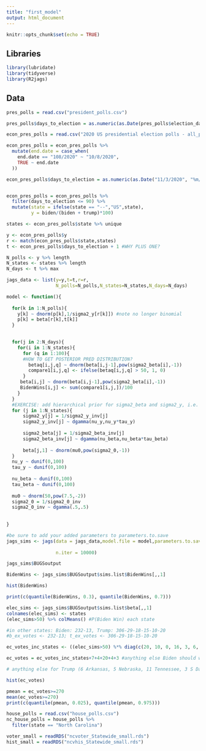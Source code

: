 ```yaml
---
title: "first_model"
output: html_document
---
```


```r
knitr::opts_chunk$set(echo = TRUE)
```

## Libraries

```r
library(lubridate)
library(tidyverse)
library(R2jags)
```

## Data
```r
pres_polls = read.csv("president_polls.csv")

pres_polls$days_to_election = as.numeric(as.Date(pres_polls$election_date, "%m/%d/%y")-as.Date(pres_polls$end_date, "%m/%d/%y"))
```

```r

econ_pres_polls = read.csv("2020 US presidential election polls - all_polls (1).csv")

econ_pres_polls = econ_pres_polls %>%
  mutate(end.date = case_when(
    end.date == "108/2020" ~ "10/8/2020",
    TRUE ~ end.date
  ))

econ_pres_polls$days_to_election = as.numeric(as.Date("11/3/2020", "%m/%d/%y")-as.Date(econ_pres_polls$end.date, "%m/%d/%y"))


econ_pres_polls = econ_pres_polls %>%
  filter(days_to_election <= 90) %>%
  mutate(state = ifelse(state == "--","US",state),
         y = biden/(biden + trump)*100)


```

```r
states <- econ_pres_polls$state %>% unique

y <- econ_pres_polls$y
r <- match(econ_pres_polls$state,states)
t <- econ_pres_polls$days_to_election + 1 #WHY PLUS ONE?

N_polls <- y %>% length
N_states <- states %>% length
N_days <- t %>% max

jags_data <- list(y=y,t=t,r=r,
                  N_polls=N_polls,N_states=N_states,N_days=N_days)
```




```r
model <- function(){
  
  for(k in 1:N_polls){
    y[k] ~ dnorm(p[k],1/sigma2_y[r[k]]) #note no longer binomial
    p[k] = beta[r[k],t[k]] 
  }
  

  for(j in 2:N_days){
    for(i in 1:N_states){
      for (q in 1:100){
      #HOW TO GET POSTERIOR PRED DISTRIBUTION?
        betaq[i,j,q] ~ dnorm(beta[i,j-1],pow(sigma2_beta[i],-1))
        compare1[i,j,q] <- ifelse(betaq[i,j,q] > 50, 1, 0)
      }
     beta[i,j] ~ dnorm(beta[i,j-1],pow(sigma2_beta[i],-1))
     BidenWins[i,j] <- sum(compare1[i,j,])/100
    }
  }
  #EXERCISE: add hierarchical prior for sigma2_beta and sigma2_y, i.e. sigma2_beta[j] all come from a common distribution 
  for (j in 1:N_states){
      sigma2_y[j] = 1/sigma2_y_inv[j]
      sigma2_y_inv[j] ~ dgamma(nu_y,nu_y*tau_y) 
      
      sigma2_beta[j] = 1/sigma2_beta_inv[j]
      sigma2_beta_inv[j] ~ dgamma(nu_beta,nu_beta*tau_beta) 
      
      beta[j,1] ~ dnorm(mu0,pow(sigma2_0,-1))
  }
  nu_y ~ dunif(0,100)
  tau_y ~ dunif(0,100)
  
  nu_beta ~ dunif(0,100)
  tau_beta ~ dunif(0,100)
  
  mu0 ~ dnorm(50,pow(7.5,-2))
  sigma2_0 = 1/sigma2_0_inv
  sigma2_0_inv ~ dgamma(.5,.5)
  
  
}
```

```r

#be sure to add your added parameters to parameters.to.save
jags_sims <- jags(data = jags_data,model.file = model,parameters.to.save = c("beta","sigma2_beta","BidenWins",
                                                                             "p","sigma2_y"),
                  n.iter = 10000)


```

```r
jags_sims$BUGSoutput

BidenWins <- jags_sims$BUGSoutput$sims.list$BidenWins[,,1]

hist(BidenWins)

print(c(quantile(BidenWins, 0.3), quantile(BidenWins, 0.7)))
```

```r
elec_sims <- jags_sims$BUGSoutput$sims.list$beta[,,1]
colnames(elec_sims) <- states
(elec_sims>50) %>% colMeans() #P(Biden Win) each state

#in other states: Biden: 232-13, Trump: 306-29-18-15-10-20
#b_ex_votes <- 232-13; t_ex_votes <- 306-29-18-15-10-20

ec_votes_inc_states <- ((elec_sims>50) %*% diag(c(20, 10, 0, 16, 3, 6, 6, 18, 16, 14, 11, 29, 15, 38, 4, 10, 9, 10, 10, 5, 3, 4, 5, 6, 3, 29, 7, 6, 55, 3, 8, 13, 12, 3, 8, 6, 9, 9, 11, 7, 4, 11))) %>% rowSums() #+ 232

ec_votes = ec_votes_inc_states+7+4+20+4+3 #anything else Biden should win (CT, Hawaii, IL, RI) #DC

# anything else for Trump (6 Arkansas, 5 Nebraska, 11 Tennessee, 3 S Dakota, 3 Wyoming) 

hist(ec_votes)

pmean = ec_votes>=270
mean(ec_votes>=270) 
print(c(quantile(pmean, 0.025), quantile(pmean, 0.975)))
```

```r
house_polls = read.csv("house_polls.csv")
nc_house_polls = house_polls %>%
  filter(state == "North Carolina")
```

```r
voter_small = readRDS("ncvoter_Statewide_small.rds")
hist_small = readRDS("ncvhis_Statewide_small.rds")
```
